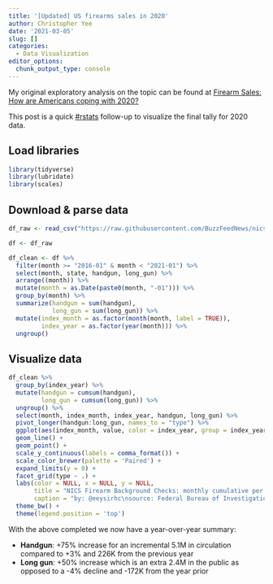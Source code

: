 ```yaml
---
title: '[Updated] US firearms sales in 2020'
author: Christopher Yee
date: '2021-03-05'
slug: []
categories:
  - Data Visualization
editor_options: 
  chunk_output_type: console
---
```


My original exploratory analysis on the topic can be found at [Firearm Sales: How are Americans coping with 2020?](https://www.christopheryee.org/blog/firearm-sales-how-are-americans-coping-with-2020/)

This post is a quick [#rstats](https://twitter.com/search?q=%23rstats) follow-up to visualize the final tally for 2020 data.

## Load libraries
```r
library(tidyverse)
library(lubridate)
library(scales)
```

## Download & parse data
```r
df_raw <- read_csv("https://raw.githubusercontent.com/BuzzFeedNews/nics-firearm-background-checks/master/data/nics-firearm-background-checks.csv")

df <- df_raw

df_clean <- df %>% 
  filter(month >= "2016-01" & month < "2021-01") %>% 
  select(month, state, handgun, long_gun) %>% 
  arrange((month)) %>% 
  mutate(month = as.Date(paste0(month, "-01"))) %>% 
  group_by(month) %>% 
  summarize(handgun = sum(handgun),
            long_gun = sum(long_gun)) %>% 
  mutate(index_month = as.factor(month(month, label = TRUE)),
         index_year = as.factor(year(month))) %>% 
  ungroup() 
```

## Visualize data
```r
df_clean %>% 
  group_by(index_year) %>% 
  mutate(handgun = cumsum(handgun),
         long_gun = cumsum(long_gun)) %>% 
  ungroup() %>% 
  select(month, index_month, index_year, handgun, long_gun) %>% 
  pivot_longer(handgun:long_gun, names_to = "type") %>% 
  ggplot(aes(index_month, value, color = index_year, group = index_year)) +
  geom_line() +
  geom_point() +
  scale_y_continuous(labels = comma_format()) +
  scale_color_brewer(palette = 'Paired') +
  expand_limits(y = 0) +
  facet_grid(type ~ .) +
  labs(color = NULL, x = NULL, y = NULL,
       title = "NICS Firearm Background Checks: monthly cumulative per year by type", 
       caption = "by: @eeysirhc\nsource: Federal Bureau of Investigation") +
  theme_bw() +
  theme(legend.position = 'top')
```

With the above completed we now have a year-over-year summary:

* **Handgun**: +75% increase for an incremental 5.1M in circulation compared to +3% and 226K from the previous year
* **Long gun**: +50% increase which is an extra 2.4M in the public as opposed to a -4% decline and -172K from the year prior







